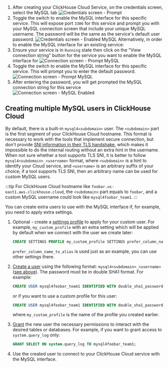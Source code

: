 1. After creating your ClickHouse Cloud Service, on the credentials screen, select the MySQL tab
![Credentials screen - Prompt](./images/mysql1.png)
2. Toggle the switch to enable the MySQL interface for this specific service. This will expose port `3306` for this service and prompt you with your MySQL connection screen that include your unique MySQL username. The password will be the same as the service's default user password.
![Credentials screen - Enabled MySQL](./images/mysql2.png)
Alternatively, in order to enable the MySQL interface for an existing service:
3. Ensure your service is in `Running` state then click on the "View connection string" button for the service you want to enable the MySQL interface for
![Connection screen - Prompt MySQL](./images/mysql3.png)
4. Toggle the switch to enable the MySQL interface for this specific service. This will prompt you to enter the default password.
![Connection screen - Prompt MySQL](./images/mysql4.png)
5. After entering the password, you will get prompted the MySQL connection string for this service
![Connection screen -  MySQL Enabled](./images/mysql5.png)

## Creating multiple MySQL users in ClickHouse Cloud

By default, there is a built-in `mysql4<subdomain>` user. The `<subdomain>` part is the first segment of your ClickHouse Cloud hostname. This format is necessary to work with the tools that implement secure connection, but don't provide [SNI information in their TLS handshake](https://www.cloudflare.com/learning/ssl/what-is-sni), which makes it impossible to do the internal routing without an extra hint in the username. When not sure whether a tool supports TLS SNI, it is better to follow `mysql4<subdomain>_<username>` format, where `<subdomain>` is a hint to identify your Cloud service, and `<username>` is an arbitrary suffix of your choice; if a tool supports TLS SNI, then an arbitrary name can be used for custom MySQL users.

:::tip
For ClickHouse Cloud hostname like `foobar.us-east1.aws.clickhouse.cloud`, the `<subdomain>` part equals to `foobar`, and a custom MySQL username could look like `mysql4foobar_team1`.
:::

You can create extra users to use with the MySQL interface if, for example, you need to apply extra settings.

1. Optional - create a [settings profile](https://clickhouse.com/docs/en/sql-reference/statements/create/settings-profile) to apply for your custom user. For example, `my_custom_profile` with an extra setting which will be applied by default when we connect with the user we create later:

    ```sql
    CREATE SETTINGS PROFILE my_custom_profile SETTINGS prefer_column_name_to_alias=1;
    ```

    `prefer_column_name_to_alias` is used just as an example, you can use other settings there.
2. [Create a user](https://clickhouse.com/docs/en/sql-reference/statements/create/user) using the following format: `mysql4<subdomain>_<username>` ([see above](#creating-multiple-mysql-users-in-clickhouse-cloud)). The password must be in double SHA1 format. For example:

    ```sql
    CREATE USER mysql4foobar_team1 IDENTIFIED WITH double_sha1_password BY 'YourPassword42$';
    ```

    or if you want to use a custom profile for this user:

    ```sql
    CREATE USER mysql4foobar_team1 IDENTIFIED WITH double_sha1_password BY 'YourPassword42$' SETTINGS PROFILE 'my_custom_profile';
    ```

    where `my_custom_profile` is the name of the profile you created earlier.
3. [Grant](https://clickhouse.com/docs/en/sql-reference/statements/grant) the new user the necessary permissions to interact with the desired tables or databases. For example, if you want to grant access to `system.query_log` only:

    ```sql
    GRANT SELECT ON system.query_log TO mysql4foobar_team1;
    ```

4. Use the created user to connect to your ClickHouse Cloud service with the MySQL interface.